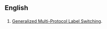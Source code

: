 ==English==

==={{initialism-old|en}}===
{{wikipedia|Automatic switched-transport network|GMPLS}}
{{head|en}}

# {{context|electronics|lang=en}} [[Generalized Multi-Protocol Label Switching]].